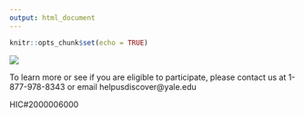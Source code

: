 ```yaml
---
output: html_document
---
```


```r
knitr::opts_chunk$set(echo = TRUE)
```

![](ads/Slide4_cropped.jpg)

To learn more or see if you are eligible to participate, please contact us at 1-877-978-8343 or email helpusdiscover\@yale.edu

HIC\#2000006000
